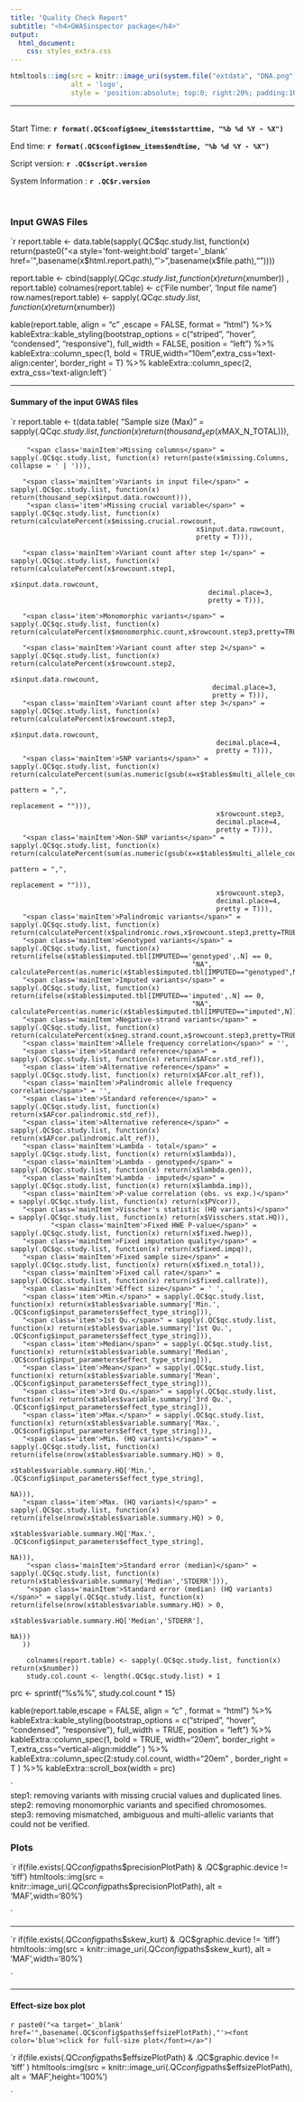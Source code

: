 ---
title: "Quality Check Report"
subtitle: "<h4>GWASinspector package</h4>"
output:
  html_document:
    css: styles_extra.css
---

<style>
.main-container {
    max-width: 90%;
    margin-left: auto;
    margin-right: auto;
}
</style>


```{r, echo=FALSE}
htmltools::img(src = knitr::image_uri(system.file("extdata", "DNA.png", package = "GWASinspector")), 
               alt = 'logo', 
               style = 'position:absolute; top:0; right:20%; padding:10px;')
```

***

<br/>
Start Time:		**`r format(.QC$config$new_items$starttime, "%b %d %Y - %X")`**

End time:		**`r format(.QC$config$new_items$endtime, "%b %d %Y - %X")`**

Script version: **`r .QC$script.version`**

System Information : **`r .QC$r.version`**


<br/>


<h3 class="header1">Input GWAS Files</h3>



`r  report.table <- data.table(sapply(.QC$qc.study.list, 
                                  function(x) 
                                    return(paste0("<a style='font-weight:bold' target='_blank' href='",basename(x$html.report.path),"'>",basename(x$file.path),"</a>"))))
                                    
  report.table <- cbind(sapply(.QC$qc.study.list, function(x) return(x$number)) , report.table)
  colnames(report.table) <- c('File number', 'Input file name')
  row.names(report.table) <- sapply(.QC$qc.study.list, function(x) return(x$number))

kable(report.table, align = "c" ,escape = FALSE, format = "html") %>% 
kableExtra::kable_styling(bootstrap_options = c("striped", "hover", "condensed", "responsive"), 
full_width = FALSE, 
position = "left") %>%
kableExtra::column_spec(1, bold = TRUE,width="10em",extra_css='text-align:center', border_right = T) %>%
kableExtra::column_spec(2, extra_css='text-align:left')
`

***

<h4 class="header2">Summary of the input GWAS files</h4>

`r report.table <- t(data.table(
       "<span class='mainItem'>Sample size (Max)</span>" = sapply(.QC$qc.study.list, function(x) return(thousand_sep(x$MAX_N_TOTAL))),
	   
	    "<span class='mainItem'>Missing columns</span>" = sapply(.QC$qc.study.list, function(x) return(paste(x$missing.Columns, collapse = ' | '))), 
		
       "<span class='mainItem'>Variants in input file</span>" = sapply(.QC$qc.study.list, function(x) return(thousand_sep(x$input.data.rowcount))), 
		"<span class='item'>Missing crucial variable</span>" = sapply(.QC$qc.study.list, function(x) return(calculatePercent(x$missing.crucial.rowcount,
                                                  x$input.data.rowcount,
                                                  pretty = T))),
												  
       "<span class='mainItem'>Variant count after step 1</span>" = sapply(.QC$qc.study.list, function(x) return(calculatePercent(x$rowcount.step1,
                                                     x$input.data.rowcount,
                                                     decimal.place=3,
                                                     pretty = T))),
													 
	   "<span class='item'>Monomorphic variants</span>" = sapply(.QC$qc.study.list, function(x) return(calculatePercent(x$monomorphic.count,x$rowcount.step3,pretty=TRUE))),
	   
	   "<span class='mainItem'>Variant count after step 2</span>" = sapply(.QC$qc.study.list, function(x) return(calculatePercent(x$rowcount.step2,
                                                      x$input.data.rowcount,
                                                      decimal.place=3,
                                                      pretty = T))),
	   "<span class='mainItem'>Variant count after step 3</span>" = sapply(.QC$qc.study.list, function(x) return(calculatePercent(x$rowcount.step3,
                                                       x$input.data.rowcount,
                                                       decimal.place=4,
                                                       pretty = T))),
	   "<span class='mainItem'>SNP variants</span>" = sapply(.QC$qc.study.list, function(x) return(calculatePercent(sum(as.numeric(gsub(x=x$tables$multi_allele_count_preProcess[1:3],
                                                                                                pattern = ",",
                                                                                                replacement = ""))),
                                                       x$rowcount.step3,
                                                       decimal.place=4,
                                                       pretty = T))),
	   "<span class='mainItem'>Non-SNP variants</span>" = sapply(.QC$qc.study.list, function(x) return(calculatePercent(sum(as.numeric(gsub(x=x$tables$multi_allele_count_preProcess[4:6],
                                                                                                pattern = ",",
                                                                                                replacement = ""))),
                                                       x$rowcount.step3,
                                                       decimal.place=4,
                                                       pretty = T))),
	   "<span class='mainItem'>Palindromic variants</span>" = sapply(.QC$qc.study.list, function(x) return(calculatePercent(x$palindromic.rows,x$rowcount.step3,pretty=TRUE))),
       "<span class='mainItem'>Genotyped variants</span>" = sapply(.QC$qc.study.list, function(x) return(ifelse(x$tables$imputed.tbl[IMPUTED=='genotyped',.N] == 0,
                                                 "NA",                                                 calculatePercent(as.numeric(x$tables$imputed.tbl[IMPUTED=="genotyped",N]),x$rowcount.step3,pretty=TRUE)))),
       "<span class='mainItem'>Imputed variants</span>" = sapply(.QC$qc.study.list, function(x) return(ifelse(x$tables$imputed.tbl[IMPUTED=='imputed',.N] == 0,
                                                 "NA",                                                 calculatePercent(as.numeric(x$tables$imputed.tbl[IMPUTED=="imputed",N]),x$rowcount.step3,pretty=TRUE)))),
       "<span class='mainItem'>Negative-strand variants</span>" = sapply(.QC$qc.study.list, function(x) return(calculatePercent(x$neg.strand.count,x$rowcount.step3,pretty=TRUE))),
	   "<span class='mainItem'>Allele frequency correlation</span>" = '',
	   "<span class='item'>Standard reference</span>" = sapply(.QC$qc.study.list, function(x) return(x$AFcor.std_ref)),
	   "<span class='item'>Alternative reference</span>" = sapply(.QC$qc.study.list, function(x) return(x$AFcor.alt_ref)),
       "<span class='mainItem'>Palindromic allele frequency correlation</span>" = '',
       "<span class='item'>Standard reference</span>" = sapply(.QC$qc.study.list, function(x) return(x$AFcor.palindromic.std_ref)),
       "<span class='item'>Alternative reference</span>" = sapply(.QC$qc.study.list, function(x) return(x$AFcor.palindromic.alt_ref)),
       "<span class='mainItem'>Lambda - total</span>" = sapply(.QC$qc.study.list, function(x) return(x$lambda)),
       "<span class='mainItem'>Lambda - genotyped</span>" = sapply(.QC$qc.study.list, function(x) return(x$lambda.gen)),
       "<span class='mainItem'>Lambda - imputed</span>" = sapply(.QC$qc.study.list, function(x) return(x$lambda.imp)),
	   "<span class='mainItem'>P-value correlation (obs. vs exp.)</span>" = sapply(.QC$qc.study.list, function(x) return(x$PVcor)),
       "<span class='mainItem'>Visscher's statistic (HQ variants)</span>" = sapply(.QC$qc.study.list, function(x) return(x$Visschers.stat.HQ)),
              "<span class='mainItem'>Fixed HWE P-value</span>" = sapply(.QC$qc.study.list, function(x) return(x$fixed.hwep)),
	   "<span class='mainItem'>Fixed imputation quality</span>" = sapply(.QC$qc.study.list, function(x) return(x$fixed.impq)),
	   "<span class='mainItem'>Fixed sample size</span>" = sapply(.QC$qc.study.list, function(x) return(x$fixed.n_total)),
	   "<span class='mainItem'>Fixed call rate</span>" = sapply(.QC$qc.study.list, function(x) return(x$fixed.callrate)),
	   "<span class='mainItem'>Effect size</span>" = ' ',
       "<span class='item'>Min.</span>" = sapply(.QC$qc.study.list, function(x) return(x$tables$variable.summary['Min.',  .QC$config$input_parameters$effect_type_string])),
	   "<span class='item'>1st Qu.</span>" = sapply(.QC$qc.study.list, function(x) return(x$tables$variable.summary['1st Qu.',  .QC$config$input_parameters$effect_type_string])),
       "<span class='item'>Median</span>" = sapply(.QC$qc.study.list, function(x) return(x$tables$variable.summary['Median', .QC$config$input_parameters$effect_type_string])),
	   "<span class='item'>Mean</span>" = sapply(.QC$qc.study.list, function(x) return(x$tables$variable.summary['Mean', .QC$config$input_parameters$effect_type_string])),
	   "<span class='item'>3rd Qu.</span>" = sapply(.QC$qc.study.list, function(x) return(x$tables$variable.summary['3rd Qu.', .QC$config$input_parameters$effect_type_string])),
	   "<span class='item'>Max.</span>" = sapply(.QC$qc.study.list, function(x) return(x$tables$variable.summary['Max.', .QC$config$input_parameters$effect_type_string])),
       "<span class='item'>Min. (HQ variants)</span>" = sapply(.QC$qc.study.list, function(x) return(ifelse(nrow(x$tables$variable.summary.HQ) > 0,
																								   x$tables$variable.summary.HQ['Min.',  .QC$config$input_parameters$effect_type_string], 
																								   NA))),
	   "<span class='item'>Max. (HQ variants)</span>" = sapply(.QC$qc.study.list, function(x) return(ifelse(nrow(x$tables$variable.summary.HQ) > 0,
																								   x$tables$variable.summary.HQ['Max.', .QC$config$input_parameters$effect_type_string], 
																								   NA))),
	    "<span class='mainItem'>Standard error (median)</span>" = sapply(.QC$qc.study.list, function(x) return(x$tables$variable.summary['Median','STDERR'])),
		"<span class='mainItem'>Standard error (median) (HQ variants)</span>" = sapply(.QC$qc.study.list, function(x) return(ifelse(nrow(x$tables$variable.summary.HQ) > 0,
																								   x$tables$variable.summary.HQ['Median','STDERR'], 
																								   NA)))
       ))
      
	    colnames(report.table) <- sapply(.QC$qc.study.list, function(x) return(x$number))
		study.col.count <- length(.QC$qc.study.list) + 1

prc <-  sprintf("%s%%", study.col.count * 15)	
	
kable(report.table,escape = FALSE, align = "c" , format = "html") %>% 
kableExtra::kable_styling(bootstrap_options = c("striped", "hover", "condensed", "responsive"), 
full_width = TRUE, 
position = "left") %>%
kableExtra::column_spec(1, bold = TRUE, width="20em", border_right = T,extra_css="vertical-align:middle"  ) %>%
kableExtra::column_spec(2:study.col.count, width="20em" , border_right = T ) %>%
kableExtra::scroll_box(width = prc)

`
<br/>
  <div>step1: removing variants with missing crucial values and duplicated lines.</div>
  <div>step2: removing monomorphic variants and specified chromosomes.</div>
  <div>step3: removing mismatched, ambiguous and multi-allelic variants that could not be verified.</div>


<h3 class="header1">Plots</h3>

`r 
if(file.exists(.QC$config$paths$precisionPlotPath) & .QC$graphic.device != 'tiff')
	htmltools::img(src = knitr::image_uri(.QC$config$paths$precisionPlotPath), 
               alt = 'MAF',width='80%')

`


***


`r 
if(file.exists(.QC$config$paths$skew_kurt) & .QC$graphic.device != 'tiff')
	htmltools::img(src = knitr::image_uri(.QC$config$paths$skew_kurt), 
               alt = 'MAF',width='80%')

`

*** 




<h4 class="header2">Effect-size box plot</h4>
`r paste0("<a target='_blank' href='",basename(.QC$config$paths$effsizePlotPath),"'><font color='blue'>click for full-size plot</font></a>")`

`r 
if(file.exists(.QC$config$paths$effsizePlotPath) & .QC$graphic.device != 'tiff' )
	htmltools::img(src = knitr::image_uri(.QC$config$paths$effsizePlotPath), 
               alt = 'MAF',height='100%')

`

